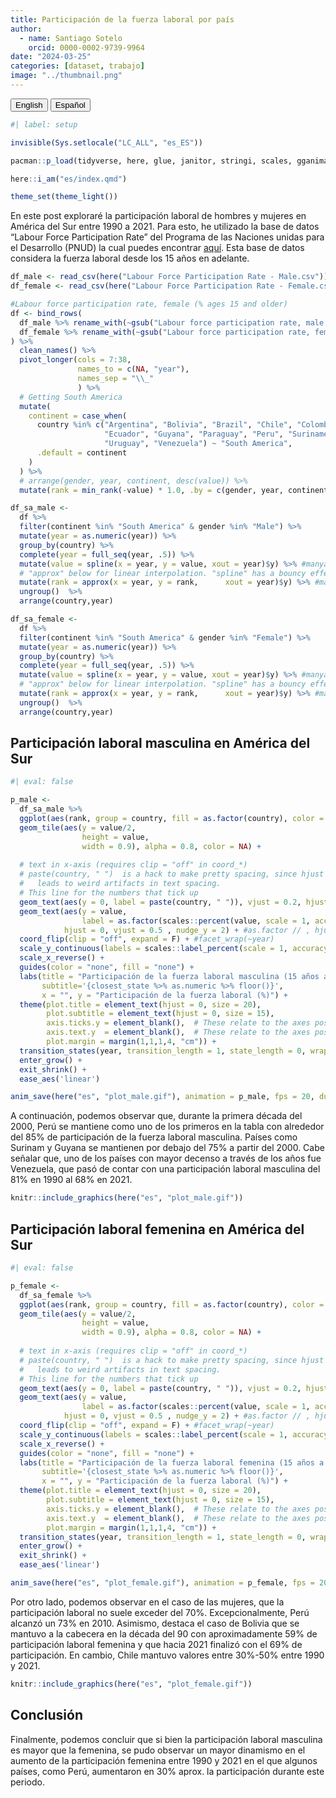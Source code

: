 ```yaml
---
title: Participación de la fuerza laboral por país
author:
  - name: Santiago Sotelo
    orcid: 0000-0002-9739-9964
date: "2024-03-25"
categories: [dataset, trabajo]
image: "../thumbnail.png"
---
```


<a href="../en/index.html"> <button type="button" class="btn btn-secondary me-md-2 btn-sm">English</button></a> <a href="index.html"><button type="button" class="btn btn-primary me-md-2 btn-sm">Español</button></a>

```r
#| label: setup

invisible(Sys.setlocale("LC_ALL", "es_ES"))

pacman::p_load(tidyverse, here, glue, janitor, stringi, scales, gganimate)

here::i_am("es/index.qmd")

theme_set(theme_light())

```

En este post exploraré la participación laboral de hombres y mujeres en América del Sur entre 1990 a 2021. Para esto, he utilizado la base de datos "Labour Force Participation Rate" del Programa de las Naciones unidas para el Desarrollo (PNUD) la cual puedes encontrar [aquí](https://www.kaggle.com/datasets/iamsouravbanerjee/labour-force-participation-rate). Esta base de datos considera la fuerza laboral desde los 15 años en adelante. 


```r
df_male <- read_csv(here("Labour Force Participation Rate - Male.csv"))
df_female <- read_csv(here("Labour Force Participation Rate - Female.csv"))

#Labour force participation rate, female (% ages 15 and older)
df <- bind_rows(
  df_male %>% rename_with(~gsub("Labour force participation rate, male (% ages 15 and older) ", "lfpr_", .x, fixed = T), starts_with("Labour")) %>% mutate(gender = "Male", .before = starts_with("lfpr")),
  df_female %>% rename_with(~gsub("Labour force participation rate, female (% ages 15 and older) ", "lfpr_", .x, fixed = T), starts_with("Labour")) %>% mutate(gender = "Female", .before = starts_with("lfpr"))
) %>% 
  clean_names() %>% 
  pivot_longer(cols = 7:38,
               names_to = c(NA, "year"),
               names_sep = "\\_"
               ) %>% 
  # Getting South America
  mutate(
    continent = case_when(
      country %in% c("Argentina", "Bolivia", "Brazil", "Chile", "Colombia", 
                     "Ecuador", "Guyana", "Paraguay", "Peru", "Suriname",
                     "Uruguay", "Venezuela") ~ "South America",
      .default = continent
    )
  ) %>% 
  # arrange(gender, year, continent, desc(value)) %>% 
  mutate(rank = min_rank(-value) * 1.0, .by = c(gender, year, continent))

df_sa_male <- 
  df %>% 
  filter(continent %in% "South America" & gender %in% "Male") %>% 
  mutate(year = as.numeric(year)) %>% 
  group_by(country) %>%
  complete(year = full_seq(year, .5)) %>%
  mutate(value = spline(x = year, y = value, xout = year)$y) %>% #manya años intermedios
  # "approx" below for linear interpolation. "spline" has a bouncy effect.
  mutate(rank = approx(x = year, y = rank,      xout = year)$y) %>% #manya ranking intermedio1
  ungroup()  %>% 
  arrange(country,year)

df_sa_female <- 
  df %>% 
  filter(continent %in% "South America" & gender %in% "Female") %>% 
  mutate(year = as.numeric(year)) %>% 
  group_by(country) %>%
  complete(year = full_seq(year, .5)) %>%
  mutate(value = spline(x = year, y = value, xout = year)$y) %>% #manya años intermedios
  # "approx" below for linear interpolation. "spline" has a bouncy effect.
  mutate(rank = approx(x = year, y = rank,      xout = year)$y) %>% #manya ranking intermedio1
  ungroup()  %>% 
  arrange(country,year)

```

## Participación laboral masculina en América del Sur

```r
#| eval: false

p_male <- 
  df_sa_male %>% 
  ggplot(aes(rank, group = country, fill = as.factor(country), color = as.factor(country))) +
  geom_tile(aes(y = value/2,
                height = value,
                width = 0.9), alpha = 0.8, color = NA) +
  
  # text in x-axis (requires clip = "off" in coord_*)
  # paste(country, " ")  is a hack to make pretty spacing, since hjust > 1 
  #   leads to weird artifacts in text spacing.
  # This line for the numbers that tick up
  geom_text(aes(y = 0, label = paste(country, " ")), vjust = 0.2, hjust = 1) +
  geom_text(aes(y = value,
                label = as.factor(scales::percent(value, scale = 1, accuracy = 0.01))), 
            hjust = 0, vjust = 0.5 , nudge_y = 2) + #as.factor // , hjust = 0, nudge_y = 300
  coord_flip(clip = "off", expand = F) + #facet_wrap(~year)
  scale_y_continuous(labels = scales::label_percent(scale = 1, accuracy = 1), limits = c(0, 100)) +
  scale_x_reverse() +
  guides(color = "none", fill = "none") +
  labs(title = "Participación de la fuerza laboral masculina (15 años a más)",
       subtitle='{closest_state %>% as.numeric %>% floor()}', 
       x = "", y = "Participación de la fuerza laboral (%)") +
  theme(plot.title = element_text(hjust = 0, size = 20),
        plot.subtitle = element_text(hjust = 0, size = 15),
        axis.ticks.y = element_blank(),  # These relate to the axes post-flip
        axis.text.y  = element_blank(),  # These relate to the axes post-flip
        plot.margin = margin(1,1,1,4, "cm")) +
  transition_states(year, transition_length = 1, state_length = 0, wrap = FALSE) +
  enter_grow() +
  exit_shrink() +
  ease_aes('linear')

anim_save(here("es", "plot_male.gif"), animation = p_male, fps = 20, duration = 30, width = 800, height = 600, end_pause = 30)


```

A continuación, podemos observar que, durante la primera década del 2000, Perú se mantiene como uno de los primeros en la tabla con alrededor del 85% de participación de la fuerza laboral masculina. Países como Surinam y Guyana se mantienen por debajo del 75% a partir del 2000. Cabe señalar que, uno de los países con mayor decenso a través de los años fue Venezuela, que pasó de contar con una participación laboral masculina del 81% en 1990 al 68% en 2021.

```r
knitr::include_graphics(here("es", "plot_male.gif"))
```


## Participación laboral femenina en América del Sur

```r
#| eval: false

p_female <- 
  df_sa_female %>% 
  ggplot(aes(rank, group = country, fill = as.factor(country), color = as.factor(country))) +
  geom_tile(aes(y = value/2,
                height = value,
                width = 0.9), alpha = 0.8, color = NA) +
  
  # text in x-axis (requires clip = "off" in coord_*)
  # paste(country, " ")  is a hack to make pretty spacing, since hjust > 1 
  #   leads to weird artifacts in text spacing.
  # This line for the numbers that tick up
  geom_text(aes(y = 0, label = paste(country, " ")), vjust = 0.2, hjust = 1) +
  geom_text(aes(y = value,
                label = as.factor(scales::percent(value, scale = 1, accuracy = 0.01))), 
            hjust = 0, vjust = 0.5 , nudge_y = 2) + #as.factor // , hjust = 0, nudge_y = 300
  coord_flip(clip = "off", expand = F) + #facet_wrap(~year)
  scale_y_continuous(labels = scales::label_percent(scale = 1, accuracy = 1), limits = c(0, 100)) +
  scale_x_reverse() +
  guides(color = "none", fill = "none") +
  labs(title = "Participación de la fuerza laboral femenina (15 años a más)",
       subtitle='{closest_state %>% as.numeric %>% floor()}', 
       x = "", y = "Participación de la fuerza laboral (%)") +
  theme(plot.title = element_text(hjust = 0, size = 20),
        plot.subtitle = element_text(hjust = 0, size = 15),
        axis.ticks.y = element_blank(),  # These relate to the axes post-flip
        axis.text.y  = element_blank(),  # These relate to the axes post-flip
        plot.margin = margin(1,1,1,4, "cm")) +
  transition_states(year, transition_length = 1, state_length = 0, wrap = FALSE) +
  enter_grow() +
  exit_shrink() +
  ease_aes('linear')

anim_save(here("es", "plot_female.gif"), animation = p_female, fps = 20, duration = 30, width = 800, height = 600, end_pause = 30)

```

Por otro lado, podemos observar en el caso de las mujeres, que la participación laboral no suele exceder del 70%. Excepcionalmente, Perú alcanzó un 73% en 2010. Asimismo, destaca el caso de Bolivia que se mantuvo a la cabecera en la década del 90 con aproximadamente 59% de participación laboral femenina y que hacia 2021 finalizó con el 69% de participación. En cambio, Chile mantuvo valores entre 30%-50% entre 1990 y 2021. 

```r
knitr::include_graphics(here("es", "plot_female.gif"))
```

## Conclusión

Finalmente, podemos concluir que si bien la participación laboral masculina es mayor que la femenina, se pudo observar un mayor dinamismo en el aumento de la participación femenina entre 1990 y 2021 en el que algunos países, como Perú, aumentaron en 30% aprox. la participación durante este periodo.
